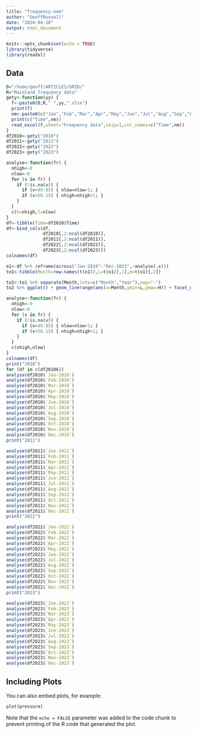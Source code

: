 ```yaml
---
title: "frequency-nem"
author: "GeoffRussell"
date: "2024-04-18"
output: html_document
---
```


```r
knitr::opts_chunk$set(echo = TRUE)
library(tidyverse)
library(readxl)
```

## Data 

```r
D="/home/geoff/ARTICLES/GRID/"
R="Mainland frequency data"
gety<-function(yy) {
  f<-paste0(D,R," ",yy,".xlsx")
  print(f)
  nm<-paste0(c("Jan","Feb","Mar","Apr","May","Jun","Jul","Aug","Sep","Oct","Nov","Dec"),"-",yy)
  print(c("Time",nm))
  read_excel(f,sheet="Frequency data",skip=1,col_names=c("Time",nm))
}
df2010<-gety("2010")
df2011<-gety("2011")
df2022<-gety("2022")
df2023<-gety("2023")
```

```r
analyse<-function(fr) {
  nhigh<-0
  nlow<-0
  for (v in fr) {
    if (!is.na(v)) {
      if (v<49.85) { nlow=nlow+1; }
      if (v>50.15) { nhigh=nhigh+1; }
    }
  }
  c(h=nhigh,l=nlow)
}
df<-tibble(Time=df2010$Time)
df<-bind_cols(df,
              df2010[,2:ncol(df2010)],
              df2011[,2:ncol(df2011)],
              df2022[,2:ncol(df2022)],
              df2023[,2:ncol(df2023)])
colnames(df)

```

```r
o1<-df %>% reframe(across("Jan-2010":"Dec-2023",~analyse(.x))) 
to1<-tibble(Month=row.names(t(o1)),L=t(o1)[,1],H=t(o1)[,2]) 
```
```r
to2<-to1 %>% separate(Month,into=c("Month","Year"),sep="-")
to2 %>% ggplot() + geom_linerange(aes(x=Month,ymin=L,ymax=H)) + facet_grid(.~Year)
```

```r
analyse<-function(fr) {
  nhigh<-0
  nlow<-0
  for (v in fr) {
    if (!is.na(v)) {
      if (v<49.85) { nlow=nlow+1; }
      if (v>50.15) { nhigh=nhigh+1; }
    }
  }
  c(nhigh,nlow)
}
colnames(df)
print("2010")
for (df in c(df2010k))
analyse(df2010$`Jan-2010`)
analyse(df2010$`Feb-2010`)
analyse(df2010$`Mar-2010`)
analyse(df2010$`Apr-2010`)
analyse(df2010$`May-2010`)
analyse(df2010$`Jun-2010`)
analyse(df2010$`Jul-2010`)
analyse(df2010$`Aug-2010`)
analyse(df2010$`Sep-2010`)
analyse(df2010$`Oct-2010`)
analyse(df2010$`Nov-2010`)
analyse(df2010$`Dec-2010`)
print("2011")

analyse(df2011$`Jan-2011`)
analyse(df2011$`Feb-2011`)
analyse(df2011$`Mar-2011`)
analyse(df2011$`Apr-2011`)
analyse(df2011$`May-2011`)
analyse(df2011$`Jun-2011`)
analyse(df2011$`Jul-2011`)
analyse(df2011$`Aug-2011`)
analyse(df2011$`Sep-2011`)
analyse(df2011$`Oct-2011`)
analyse(df2011$`Nov-2011`)
analyse(df2011$`Dec-2011`)
print("2022")

analyse(df2022$`Jan-2022`)
analyse(df2022$`Feb-2022`)
analyse(df2022$`Mar-2022`)
analyse(df2022$`Apr-2022`)
analyse(df2022$`May-2022`)
analyse(df2022$`Jun-2022`)
analyse(df2022$`Jul-2022`)
analyse(df2022$`Aug-2022`)
analyse(df2022$`Sep-2022`)
analyse(df2022$`Oct-2022`)
analyse(df2022$`Nov-2022`)
analyse(df2022$`Dec-2022`)
print("2023")

analyse(df2023$`Jan-2023`)
analyse(df2023$`Feb-2023`)
analyse(df2023$`Mar-2023`)
analyse(df2023$`Apr-2023`)
analyse(df2023$`May-2023`)
analyse(df2023$`Jun-2023`)
analyse(df2023$`Jul-2023`)
analyse(df2023$`Aug-2023`)
analyse(df2023$`Sep-2023`)
analyse(df2023$`Oct-2023`)
analyse(df2023$`Nov-2023`)
analyse(df2023$`Dec-2023`)
```

## Including Plots

You can also embed plots, for example:

```r
plot(pressure)
```

Note that the `echo = FALSE` parameter was added to the code chunk to prevent printing of the R code that generated the plot.
